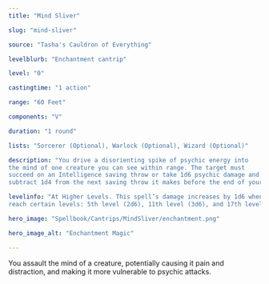 ```yaml
---
title: "Mind Sliver"

slug: "mind-sliver"

source: "Tasha's Cauldron of Everything"

levelblurb: "Enchantment cantrip"

level: "0"

castingtime: "1 action"

range: "60 Feet"

components: "V"

duration: "1 round"

lists: "Sorcerer (Optional), Warlock (Optional), Wizard (Optional)"

description: "You drive a disorienting spike of psychic energy into 
the mind of one creature you can see within range. The target must 
succeed on an Intelligence saving throw or take 1d6 psychic damage and 
subtract 1d4 from the next saving throw it makes before the end of your next turn."

levelinfo: "At Higher Levels. This spell’s damage increases by 1d6 when you 
reach certain levels: 5th level (2d6), 11th level (3d6), and 17th level (4d6)."

hero_image: "Spellbook/Cantrips/MindSliver/enchantment.png"

hero_image_alt: "Enchantment Magic"

---
```

You assault the mind of a creature, potentially causing it pain and distraction, and making it more vulnerable to psychic attacks.